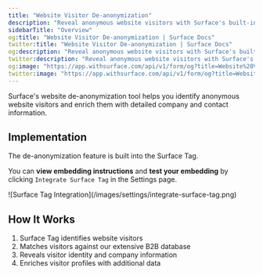 ```yaml
---
title: "Website Visitor De-anonymization"
description: "Reveal anonymous website visitors with Surface's built-in identification technology"
sidebarTitle: "Overview"
og:title: "Website Visitor De-anonymization | Surface Docs"
twitter:title: "Website Visitor De-anonymization | Surface Docs"
og:description: "Reveal anonymous website visitors with Surface's built-in identification technology"
twitter:description: "Reveal anonymous website visitors with Surface's built-in identification technology"
og:image: "https://app.withsurface.com/api/v1/form/og?title=Website%20Visitor%20De-anonymization"
twitter:image: "https://app.withsurface.com/api/v1/form/og?title=Website%20Visitor%20De-anonymization"
---
```


Surface's website de-anonymization tool helps you identify anonymous website visitors and enrich them with detailed company and contact information.

## Implementation
The de-anonymization feature is built into the Surface Tag.

You can **view embedding instructions** and **test your embedding** by clicking `Integrate Surface Tag` in the Settings page.

<Frame>
![Surface Tag Integration](/images/settings/integrate-surface-tag.png)
</Frame>

## How It Works

1. Surface Tag identifies website visitors
2. Matches visitors against our extensive B2B database
3. Reveals visitor identity and company information
4. Enriches visitor profiles with additional data

